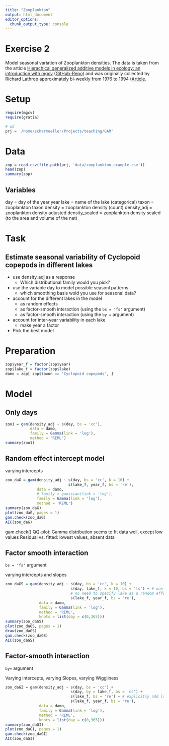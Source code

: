 ```yaml
---
title: "Zooplankton"
output: html_document
editor_options: 
  chunk_output_type: console
---
```


# Exercise 2

Model seasonal variation of Zooplankton densities. The data is taken from the article [Hierachical generalized additive models in ecology: an introduction with mgcv](https://peerj.com/preprints/27320/) ([GitHub-Repo](https://github.com/eric-pedersen/mixed-effect-gams)) and was originally collected by Richard Lathrop approximately bi-weekly from 1976 to 1994 ([Article](https://link.springer.com/chapter/10.1007/978-1-4612-4410-3_8).

# Setup
```r
require(mgcv)
require(gratia)

# wd
prj = '/home/scharmueller/Projects/teaching/GAM'
```


# Data
```r
zop = read.csv(file.path(prj, 'data/zooplankton_example.csv'))
head(zop)
summary(zop)
```

## Variables

day = day of the year
year
lake = name of the lake (categorical)
taxon = zooplankton taxon
density = zooplankton density (count)
density_adj = zooplankton density adjusted
density_scaled = zooplankton density scaled (to the area and volume of the net)

# Task

## Estimate seasonal variability of Cyclopoid copepods in different lakes

- use density_adj as a response
  - Which distributional family would you pick?
- use the variable day to model possible seasonl patterns
  - which smoothing basis wold you use for seasonal data?
- account for the different lakes in the model
  - as random effects
  - as factor-smooth interaction (using the `bs = 'fs'` argument)
  - as factor-smooth interaction (using the `by =` argument)
- account for inter-year variability in each lake
  - make year a factor

- Pick the best model

# Preparation

```r
zop$year_f = factor(zop$year)
zop$lake_f = factor(zop$lake)
damo = zop[ zop$taxon == 'Cyclopoid copepods', ]
```

# Model

## Only days
```r
zoo1 = gam(density_adj ~ s(day, bs = 'cc'),
           data = damo,
           family = Gamma(link = 'log'),
           method = 'REML')
summary(zoo1)
```

## Random effect intercept model

varying intercepts
```r
zoo_daG = gam(density_adj ~ s(day, bs = 'cc', k = 10) +
                            s(lake_f, year_f, bs = 're'),
              data = damo,
              # family = gaussian(link = 'log'),
              family = Gamma(link = 'log'),
              method = 'REML')
summary(zoo_daG)
plot(zoo_daG, pages = 1)
gam.check(zoo_daG)
AIC(zoo_daG)
```

gam.check()
QQ-plot: Gamma distribution seems to fit data well, except low values
Residual vs. fitted: lowest values, absent data

## Factor smooth interaction

`bs = 'fs'` argument

varying intercepts and slopes
```r
zoo_daGS = gam(density_adj ~ s(day, bs = 'cc', k = 10) +
                             s(day, lake_f, k = 10, bs = 'fs') + # one basis: cont, one: RE
                             # no need to specify lake as a random effect
                             s(lake_f, year_f, bs = 're'),
               data = damo,
               family = Gamma(link = 'log'),
               method = 'REML',
               knots = list(day = c(0,365)))
summary(zoo_daGS)
plot(zoo_daGS, pages = 1)
draw(zoo_daGS)
gam.check(zoo_daGS)
AIC(zoo_daGS)
```

## Factor-smooth interaction

`by=` argument

Varying intercepts, varying Slopes, varying Wiggliness
```r
zoo_daGI = gam(density_adj ~ s(day, bs = 'cc') +
                             s(day, by = lake_f, bs = 'cc') +
                             s(lake_f, bs = 're') + # explicitly add lake as RE
                             s(lake_f, year_f, bs = 're'),
               data = damo,
               family = Gamma(link = 'log'),
               method = 'REML',
               knots = list(day = c(0,365)))
summary(zoo_daGI)
plot(zoo_daGI, pages = 1)
gam.check(zoo_daGI)
AIC(zoo_daGI)
```








